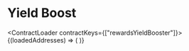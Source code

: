 
# Yield Boost

<ContractLoader contractKeys={["rewardsYieldBooster"]}>
  {(loadedAddresses) => (
    <YieldBoostManager 
      rewardsYieldBoosterAddress={loadedAddresses.rewardsYieldBooster}
    />
  )}
</ContractLoader>
